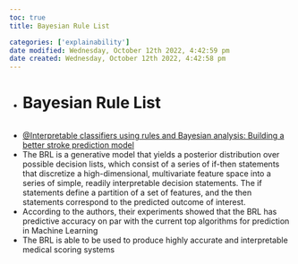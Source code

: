 ```yaml
---
toc: true
title: Bayesian Rule List

categories: ['explainability']
date modified: Wednesday, October 12th 2022, 4:42:59 pm
date created: Wednesday, October 12th 2022, 4:42:58 pm
---
```


- # Bayesian Rule List
  ```toc
  ```
- [@Interpretable classifiers using rules and Bayesian analysis: Building a better stroke prediction model](@Interpretable classifiers using rules and Bayesian analysis: Building a better stroke prediction model.qmd)
- The BRL is a generative model that yields a posterior distribution over possible decision lists, which consist of a series of if-then statements that discretize a high-dimensional, multivariate feature space into a series of simple, readily interpretable decision statements. The if statements define a partition of a set of features, and the then statements correspond to the predicted outcome of interest.
- According to the authors, their experiments showed that the BRL has predictive accuracy on par with the current top algorithms for prediction in Machine Learning
- The BRL is able to be used to produce highly accurate and interpretable medical scoring systems

